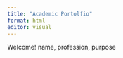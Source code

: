 ```yaml
---
title: "Academic Portolfio"
format: html
editor: visual
---
```


Welcome! name, profession, purpose
